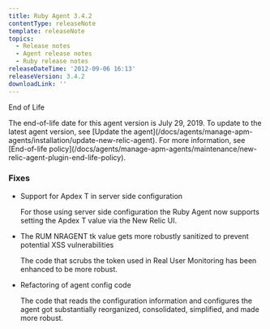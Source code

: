 ```yaml
---
title: Ruby Agent 3.4.2
contentType: releaseNote
template: releaseNote
topics:
  - Release notes
  - Agent release notes
  - Ruby release notes
releaseDateTime: '2012-09-06 16:13'
releaseVersion: 3.4.2
downloadLink: ''
---
```


End of Life

<Callout variant="important">
  The end-of-life date for this agent version is July 29, 2019. To update to the latest agent version, see [Update the agent](/docs/agents/manage-apm-agents/installation/update-new-relic-agent). For more information, see [End-of-life policy](/docs/agents/manage-apm-agents/maintenance/new-relic-agent-plugin-end-life-policy).
</Callout>

### Fixes

* Support for Apdex T in server side configuration

  For those using server side configuration the Ruby Agent now supports setting the Apdex T value via the New Relic UI.
* The RUM NRAGENT tk value gets more robustly sanitized to prevent potential XSS vulnerabilities

  The code that scrubs the token used in Real User Monitoring has been enhanced to be more robust.
* Refactoring of agent config code

  The code that reads the configuration information and configures the agent got substantially reorganized, consolidated, simplified, and made more robust.
